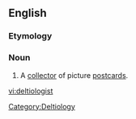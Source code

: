 ==English==

===Etymology===
{{suffix|deltiology|ist}}

===Noun===
{{en-noun}}

# A [[collector]] of picture [[postcards]].

[[Category:Deltiology]]

[[vi:deltiologist]]